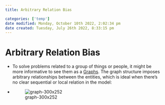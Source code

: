 ```yaml
---
title: Arbitrary Relation Bias

categories: ['temp']
date modified: Monday, October 10th 2022, 2:02:34 pm
date created: Tuesday, July 26th 2022, 8:33:15 pm
---
```


# Arbitrary Relation Bias
- To solve problems related to a group of things or people, it might be more informative to see them as a [Graphs](Graphs.qmd). The graph structure imposes arbitrary relationships between the entities, which is ideal when there’s no clear sequential or local relation in the model:
- ![graph-300x252](images/graph-300x252.webp)



